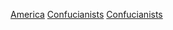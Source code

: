 {{Catnav|頁面分類|人类社会|文化|儒家|儒學學者}}
{{Catnav|頁面分類|人类社会|儒家|儒學學者}}


[[Category:各國儒學學者|America]]
[[Category:美國學者|Confucianists]]
[[Category:各职业美国人|Confucianists]]